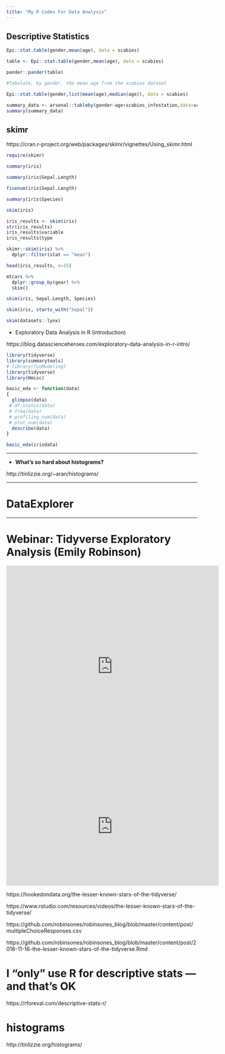```yaml
---
title: "My R Codes For Data Analysis"
---
```


## Descriptive Statistics


```r
Epi::stat.table(gender,mean(age), data = scabies)

```

```r
table <- Epi::stat.table(gender,mean(age), data = scabies)

pander::pander(table)


```

```r
#Tabulate, by gender, the mean age from the scabies dataset

Epi::stat.table(gender,list(mean(age),median(age)), data = scabies)
```

```r
summary_data <- arsenal::tableby(gender~age+scabies_infestation,data=scabies)
summary(summary_data)

```


## skimr

https://cran.r-project.org/web/packages/skimr/vignettes/Using_skimr.html

```r
require(skimr)
```

```r
summary(iris)
```

```r
summary(iris$Sepal.Length)
```


```r
fivenum(iris$Sepal.Length)
```


```r
summary(iris$Species)
```


```r
skim(iris)
```


```r
iris_results <- skim(iris)
str(iris_results)
iris_results$variable
iris_results$type
```


```r
skimr::skim(iris) %>%
  dplyr::filter(stat == "mean")
```

```r
head(iris_results, n=15)
```



```r
mtcars %>%
  dplyr::group_by(gear) %>%
  skim()
```



```r
skim(iris, Sepal.Length, Species)
```


```r
skim(iris, starts_with("Sepal"))
```



```r
skim(datasets::lynx)
```


- Exploratory Data Analysis in R (introduction)


https://blog.datascienceheroes.com/exploratory-data-analysis-in-r-intro/


```r
library(tidyverse)
library(summarytools)
# library(funModeling) 
library(tidyverse) 
library(Hmisc)

basic_eda <- function(data)
{
  glimpse(data)
 # df_status(data)
 # freq(data) 
 # profiling_num(data)
 # plot_num(data)
  describe(data)
}

basic_eda(irisdata)
```

---

- **What's so hard about histograms?**

http://tinlizzie.org/~aran/histograms/



---


# DataExplorer


---

# Webinar: Tidyverse Exploratory Analysis (Emily Robinson)


<iframe src="https://www.facebook.com/plugins/video.php?href=https%3A%2F%2Fwww.facebook.com%2F726282547396228%2Fvideos%2F584417861986887%2F&show_text=1&width=560" width="560" height="529" style="border:none;overflow:hidden" scrolling="no" frameborder="0" allowTransparency="true" allow="encrypted-media" allowFullScreen="true"></iframe>


<iframe width="560" height="315" src="https://www.youtube.com/embed/uG3igAGX7UE" frameborder="0" allow="accelerometer; autoplay; encrypted-media; gyroscope; picture-in-picture" allowfullscreen></iframe>


https://hookedondata.org/the-lesser-known-stars-of-the-tidyverse/

https://www.rstudio.com/resources/videos/the-lesser-known-stars-of-the-tidyverse/

https://github.com/robinsones/robinsones_blog/blob/master/content/post/multipleChoiceResponses.csv

https://github.com/robinsones/robinsones_blog/blob/master/content/post/2018-11-16-the-lesser-known-stars-of-the-tidyverse.Rmd



# I “only” use R for descriptive stats — and that’s OK

https://rforeval.com/descriptive-stats-r/


# histograms

http://tinlizzie.org/histograms/




